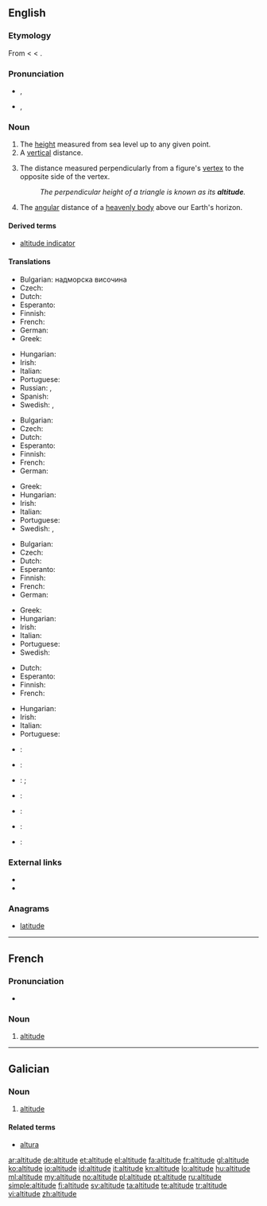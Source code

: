 ==English==
{{wikipedia}}

===Etymology===
From {{etyl|enm|en}} < {{etyl|la|en}} {{term|altitudo||height|lang=la}} < {{term|altus||high|lang=la}}.

===Pronunciation===
* {{a|UK}} {{IPA|/ˈælt.ɪˌtjuːd/}}, {{SAMPA|/"{lt.I%tju:d/}}
* {{a|US}} {{IPA|/ˈæltəˌtud/}}, {{SAMPA|/"{l.t@%tud/}}

===Noun===
{{en-noun}}

# The [[height]] measured from sea level up to any given point.
# A [[vertical]] distance.
# {{geometry}} The distance measured perpendicularly from a figure's [[vertex]] to the opposite side of the vertex.
#: ''The perpendicular height of a triangle is known as its '''altitude'''.''
# {{astronomy}} The [[angular]] distance of a [[heavenly body]] above our Earth's horizon.

====Derived terms====
* [[altitude indicator]]

====Translations====
{{trans-top|height measured from sea}}
* Bulgarian: надморска височина
* Czech: {{t-|cs|nadmořská výška|f}}
* Dutch: {{t+|nl|hoogte}}
* Esperanto: {{t-|eo|alteco|xs=Esperanto}}
* Finnish: {{t+|fi|korkeus}}
* French: {{t+|fr|hauteur|f}}
* German: {{t+|de|Höhe|f}}
* Greek: {{t+|el|υψόμετρο|n|tr=ypsómetro}}
{{trans-mid}}
* Hungarian: {{t+|hu|magasság}}
* Irish: {{t-|ga|airde|f|xs=Irish}}
* Italian: {{t-|it|altitudine|f}}
* Portuguese: {{t+|pt|altitude|f}}
* Russian: {{t+|ru|высота|f|tr=vysotá}}, {{t|ru|высота над уровнем моря|f|tr=vysotá nad úrovnem mórja}}
* Spanish: {{t|es|altitud|p}}
* Swedish: {{t-|sv|altitud|c}},  {{t+|sv|höjd|c}}
{{trans-bottom}}

{{trans-top|distance measured upwards}}
* Bulgarian: {{t|bg|височина}}
* Czech: {{t-|cs|výška|f}}
* Dutch: {{t+|nl|hoogte}}
* Esperanto: {{t-|eo|alteco|xs=Esperanto}}
* Finnish: {{t+|fi|korkeus}}
* French: {{t+|fr|altitude|f}}
* German: {{t+|de|Höhe|f}}
{{trans-mid}}
* Greek: {{t+|el|ύψος|n|tr=ýpsos}}
* Hungarian: {{t+|hu|magasság}}
* Irish: {{t-|ga|airde|f|xs=Irish}}
* Italian: {{t+|it|altezza|f}}
* Portuguese: {{t+|pt|altitude|f}}
* Swedish: {{t+|sv|höjd|c}},  {{t-|sv|altitud|c}}
{{trans-bottom}}

{{trans-top|distance measured perpendicularly from a figure's vertex to the opposite side of the vertex}}
* Bulgarian: {{t|bg|височина}}
* Czech: {{t-|cs|výška|f}}
* Dutch: {{t+|nl|hoogte}}
* Esperanto: {{t-|eo|alteco|xs=Esperanto}}
* Finnish: {{t+|fi|korkeus}}
* French: {{t+|fr|altitude|f}}
* German: {{t+|de|Höhe|f}}
{{trans-mid}}
* Greek: {{t+|el|ύψος|n|tr=ýpsos}}
* Hungarian: {{t+|hu|magasság}}
* Irish: {{t-|ga|airde|f|xs=Irish}}
* Italian: {{t+|it|altezza|f}}
* Portuguese: {{t+|pt|altitude|f}}
* Swedish: {{t+|sv|höjd|c}}
{{trans-bottom}}

{{trans-top|distance measured angularly of a heavenly body}}
* Dutch: {{t+|nl|hoogte}}
* Esperanto: {{t-|eo|alteco|xs=Esperanto}}
* Finnish: {{t+|fi|korkeus}}
* French: {{t+|fr|altitude|f}}
{{trans-mid}}
* Hungarian: {{t+|hu|magasság}}
* Irish: {{t-|ga|airde|f|xs=Irish}}
* Italian: {{t+|it|altezza|f}}
* Portuguese: {{t+|pt|altitude|f}}
{{trans-bottom}}

{{checktrans-top}}
* {{ttbc|Chinese}}: {{t-|cmn|海拔|sc=Hani}}
* {{ttbc|Interlingua}}: {{t-|ia|altitude|xs=Interlingua}}
* {{ttbc|Japanese}}: {{t|ja|高さ|tr=takasa}}; {{t+|ja|高度|tr=kōdo}}
* {{ttbc|Korean}}: {{t|ko|고도|sc=Hang}}
{{trans-mid}}
* {{ttbc|Kurdish}}: {{t|ku|به‌رزی|sc=ku-Arab}}
* {{ttbc|Polish}}: {{t|pl|wysokość bezwzględna}}
* {{ttbc|Spanish}}: {{t+|es|altitud}}
{{trans-bottom}}

===External links===
* {{R:Webster 1913}}
* {{R:Century 1911}}

===Anagrams===
* [[latitude]]

----

==French==

===Pronunciation===
* {{audio|Fr-altitude.ogg|Audio}}

===Noun===
{{fr-noun|f}}

# [[#English|altitude]]

----

==Galician==

===Noun===
{{gl-noun|f}}

# [[#English|altitude]]

====Related terms====
* [[altura]]

[[ar:altitude]]
[[de:altitude]]
[[et:altitude]]
[[el:altitude]]
[[fa:altitude]]
[[fr:altitude]]
[[gl:altitude]]
[[ko:altitude]]
[[io:altitude]]
[[id:altitude]]
[[it:altitude]]
[[kn:altitude]]
[[lo:altitude]]
[[hu:altitude]]
[[ml:altitude]]
[[my:altitude]]
[[no:altitude]]
[[pl:altitude]]
[[pt:altitude]]
[[ru:altitude]]
[[simple:altitude]]
[[fi:altitude]]
[[sv:altitude]]
[[ta:altitude]]
[[te:altitude]]
[[tr:altitude]]
[[vi:altitude]]
[[zh:altitude]]